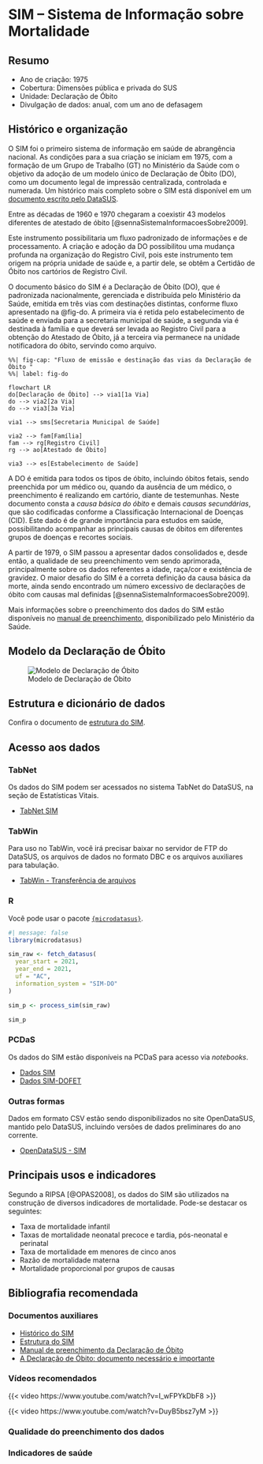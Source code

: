 # SIM -- Sistema de Informação sobre Mortalidade

## Resumo

-  Ano de criação: 1975
-  Cobertura: Dimensões pública e privada do SUS
-  Unidade: Declaração de Óbito
-  Divulgação de dados: anual, com um ano de defasagem

## Histórico e organização

O SIM foi o primeiro sistema de informação em saúde de abrangência nacional. As condições para a sua criação se iniciam em 1975, com a formação de um Grupo de Trabalho (GT) no Ministério da Saúde com o objetivo da adoção de um modelo único de Declaração de Óbito (DO), como um documento legal de impressão centralizada, controlada e numerada. Um histórico mais completo sobre o SIM está disponível em um [documento escrito pelo DataSUS](www/assets/sim/INTRO.pdf).

::::: {.callout}
Entre as décadas de 1960 e 1970 chegaram a coexistir 43 modelos diferentes de atestado de óbito [@sennaSistemaInformacoesSobre2009]. 
:::

Este instrumento possibilitaria um fluxo padronizado de informações e de processamento. A criação e adoção da DO possibilitou uma mudança profunda na organização do Registro Civil, pois este instrumento tem origem na própria unidade de saúde e, a partir dele, se obtêm a Certidão de Óbito nos cartórios de Registro Civil. 

O documento básico do SIM é a Declaração de Óbito (DO), que é padronizada nacionalmente, gerenciada e distribuída pelo Ministério da Saúde, emitida em três vias com destinações distintas, conforme fluxo apresentado na @fig-do. A primeira via é retida pelo estabelecimento de saúde e enviada para a secretaria municipal de saúde, a segunda via é destinada à família e que deverá ser levada ao Registro Civil para a obtenção do Atestado de Óbito, já a terceira via permanece na unidade notificadora do óbito, servindo como arquivo.

```mermaid
%%| fig-cap: "Fluxo de emissão e destinação das vias da Declaração de Óbito "
%%| label: fig-do

flowchart LR
do[Declaração de Óbito] --> via1[1a Via]
do --> via2[2a Via]
do --> via3[3a Via]

via1 --> sms[Secretaria Municipal de Saúde]

via2 --> fam[Família]
fam --> rg[Registro Civil]
rg --> ao[Atestado de Óbito]

via3 --> es[Estabelecimento de Saúde]
```

A DO é emitida para todos os tipos de óbito, incluindo óbitos fetais, sendo preenchida por um médico ou, quando da ausência de um médico, o preenchimento é realizando em cartório, diante de testemunhas. Neste documento consta a *causa básica do óbito* e demais *causas secundárias*, que são codificadas conforme a Classificação Internacional de Doenças (CID). Este dado é de grande importância para estudos em saúde, possibilitando acompanhar as principais causas de óbitos em diferentes grupos de doenças e recortes sociais.

A partir de 1979, o SIM passou a apresentar dados consolidados e, desde então, a qualidade de seu preenchimento vem sendo aprimorada, principalmente sobre os dados referentes a idade, raça/cor e existência de gravidez. O maior desafio do SIM é a correta definição da causa básica da morte, ainda sendo encontrado um número excessivo de declarações de óbito com causas mal definidas [@sennaSistemaInformacoesSobre2009].

Mais informações sobre o preenchimento dos dados do SIM estão disponíveis no [manual de preenchimento](www/assets/sim/declaracao-obito-manual-instrucoes-preenchimento.pdf), disponibilizado pelo Ministério da Saúde.

## Modelo da Declaração de Óbito

![Modelo de Declaração de Óbito](images/Wikipedia-Declarac%CC%A7a%CC%83o_de_o%CC%81bito_Brasil.jpg){#modelo-do}

## Estrutura e dicionário de dados

Confira o documento de [estrutura do SIM](www/assets/sim/Estrutura_SIM_para_CD.pdf).

## Acesso aos dados

### TabNet

Os dados do SIM podem ser acessados no sistema TabNet do DataSUS, na seção de Estatísticas Vitais.

-  [TabNet SIM](https://datasus.saude.gov.br/mortalidade-desde-1996-pela-cid-10)

### TabWin

Para uso no TabWin, você irá precisar baixar no servidor de FTP do DataSUS, os arquivos de dados no formato DBC e os arquivos auxiliares para tabulação.

-  [TabWin - Transferência de arquivos](https://datasus.saude.gov.br/transferencia-de-arquivos/)

### R

Você pode usar o pacote [`{microdatasus}`](https://rfsaldanha.github.io/microdatasus/index.html).

```r
#| message: false
library(microdatasus)

sim_raw <- fetch_datasus(
  year_start = 2021,
  year_end = 2021,
  uf = "AC",
  information_system = "SIM-DO"
)

sim_p <- process_sim(sim_raw)

sim_p
```

### PCDaS

Os dados do SIM estão disponíveis na PCDaS para acesso via *notebooks*.

-  [Dados SIM](https://pcdas.icict.fiocruz.br/conjunto-de-dados/sistema-de-informacoes-de-mortalidade-sim/)
-  [Dados SIM-DOFET](https://pcdas.icict.fiocruz.br/conjunto-de-dados/sistema-de-informacao-sobre-mortalidade-declaracao-de-obitos-fetais-sim-dofet/)

### Outras formas

Dados em formato CSV estão sendo disponibilizados no site OpenDataSUS, mantido pelo DataSUS, incluindo versões de dados preliminares do ano corrente.

-  [OpenDataSUS - SIM](https://opendatasus.saude.gov.br/dataset/sim)

## Principais usos e indicadores

Segundo a RIPSA [@OPAS2008], os dados do SIM são utilizados na construção de diversos indicadores de mortalidade. Pode-se destacar os seguintes:

-  Taxa de mortalidade infantil
-  Taxas de mortalidade neonatal precoce e tardia, pós-neonatal e perinatal
-  Taxa de mortalidade em menores de cinco anos
-  Razão de mortalidade materna
-  Mortalidade proporcional por grupos de causas

## Bibliografia recomendada

### Documentos auxiliares

-  [Histórico do SIM](www/assets/sim/INTRO.pdf)
-  [Estrutura do SIM](www/assets/sim/Estrutura_SIM_para_CD.pdf)
-  [Manual de preenchimento da Declaração de Óbito](www/assets/sim/declaracao-obito-manual-instrucoes-preenchimento.pdf)
-  [A Declaração de Óbito: documento necessário e importante](www/assets/sim/a-declaracao-de-obito-documento-necessario-e-importante.pdf)

### Vídeos recomendados

{{< video https://www.youtube.com/watch?v=I_wFPYkDbF8 >}}

{{< video https://www.youtube.com/watch?v=DuyB5bsz7yM >}}

### Qualidade do preenchimento dos dados

### Indicadores de saúde